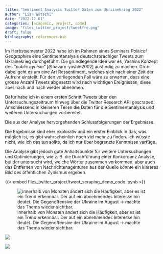 ```yaml
---
title: "Sentiment Analysis Twitter Daten zum Ukrainekrieg 2022"
author: "Lisa Götschi"
date: "2022-12-01"
categories: [academic, project, code]
image: "files_twitter_project/tweetfrq.png"
draft: false
bibliography: references.bib
---
```


::: {#project_text}
Im Herbstsemester 2022 habe ich im Rahmen eines Seminars *Political Geographies* eine Sentimentanalysis deutschsprachiger Tweets zum Ukrainekrieg durchgeführt. Die grundlegende Idee war es, Yashins Konzept des *"public cynism"* [@navaro-yashin2002] ausfindig zu machen. Grob dabei geht es um eine Art Ressentiment, welches sich nach einer Zeit der Aufruhr einstellt. Für den vorliegenden Fall wäre zu erwarten, dass eine grosse Anzahl Tweets abgesetzt wird nach wichtigen Ereignissen, diese aber nach und nach wieder abnehmen.

Dafür habe ich in einem ersten Schritt Tweets über den Untersuchungszeitraum hinweg über die Twitter Research API gescraped. Anschliessend in kleineren Teilen die Daten für die Sentimentanalysis und weiteren Untersuchungen vorbereitet.
:::

<div>

Die aus der Analyse hervorgehenden Schlussfolgerungen der Ergebnisse.

Die Ergebnisse sind eher explorativ und ein erster Einblick in das, was möglich ist, es gibt wahrscheinlich noch viel mehr zu finden. Ich wüsste nicht, wie ich das tun sollte, da ich nur über begrenzte Kenntnisse verfüge.

Die Analyse gibt jedoch gute Anhaltspunkte für weitere Untersuchungen und Optimierungen, wie z. B. die Durchführung einer Konkordanz Analyse, bei der untersucht wird, welche Wörter zusammen vorkommen, aber auch das Entfernen von Nachrichtenagenturen aus der Quelle könnte ein klareres Bild des öffentlichen Zynismus ergeben.

</div>

{{< embed files_twitter_project/tweet_scraping_demo_code.ipynb >}}

![Innerhalb von Monaten ändert sich die Häufigkeit, aber es ist ein Trend erkennbar. Der auf ein abnehmendes Interesse hin deutet. Die Gegenoffensive der Ukraine im August → machte das Thema wieder sichtbar.](files_twitter_project/tweetfrq.png){fig-align="center"}

![](files_twitter_project/polarity.png){fig-align="center"}

![](files_twitter_project/sentiment_small.png){fig-align="center"}
